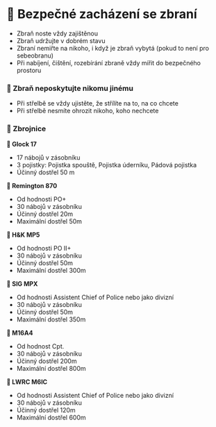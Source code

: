 # 🔫 Bezpečné zacházení se zbraní

- Zbraň noste vždy zajištěnou
- Zbraň udržujte v dobrém stavu
- Zbraní nemiřte na nikoho, i když je zbraň vybytá (pokud to není pro sebeobranu)
- Při nabíjení, čištění, rozebírání zbraně vždy mířit do bezpečného prostoru

### 🔫 Zbraň neposkytujte nikomu jinému

- Při střelbě se vždy ujistěte, že střílíte na to, na co chcete
- Při střelbě nesmíte ohrozit nikoho, koho nechcete

### 🦾 Zbrojnice

**🔫 Glock 17**

- 17 nábojů v zásobníku
- 3 pojistky: Pojistka spouště, Pojistka úderníku, Pádová pojistka
- Účinný dostřel 50 m

**🔫 Remington 870**

- Od hodnosti PO+
- 30 nábojů v zásobníku
- Účinný dostřel 20m
- Maximální dostřel 50m

**🔫 H&K MP5**

- Od hodnosti PO II+
- 30 nábojů v zásobníku
- Účinný dostřel 50m
- Maximální dostřel 300m

**🔫 SIG MPX**

- Od hodnosti Assistent Chief of Police nebo jako divizní
- 30 nábojů v zásobníku
- Účinný dostřel 50m
- Maximální dostřel 350m

**🔫 M16A4**

- Od hodnost Cpt.
- 30 nábojů v zásobníku
- Účinný dostřel 200m
- Maximální dostřel 800m

**🔫 LWRC M6IC**

- Od hodnosti Assistent Chief of Police nebo jako divizní
- 30 nábojů v zásobníku
- Účinný dostřel 120m
- Maximální dostřel 600m
